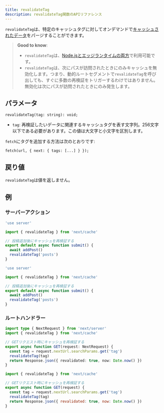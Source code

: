 ```yaml
---
title: revalidateTag
description: revalidateTag関数のAPIリファレンス
---
```


`revalidateTag`は、特定のキャッシュタグに対してオンデマンドで[キャッシュされたデータ](/docs/app/building-your-application/caching)をパージすることができます。

> **Good to know**:
>
> - `revalidateTag`は、[Node.jsとエッジランタイムの両方](/docs/app/building-your-application/rendering/edge-and-nodejs-runtimes)で利用可能です。
> - `revalidateTag`は、次にパスが訪問されたときにのみキャッシュを無効化します。つまり、動的ルートセグメントで`revalidateTag`を呼び出しても、すぐに多数の再検証をトリガーするわけではありません。無効化は次にパスが訪問されたときにのみ発生します。

## パラメータ

```tsx
revalidateTag(tag: string): void;
```

- `tag`: 再検証したいデータに関連するキャッシュタグを表す文字列。256文字以下である必要があります。この値は大文字と小文字を区別します。

`fetch`にタグを追加する方法は次のとおりです:

```tsx
fetch(url, { next: { tags: [...] } });
```

## 戻り値

`revalidateTag`は値を返しません。

## 例

### サーバーアクション

```ts filename="app/actions.ts" switcher
'use server'

import { revalidateTag } from 'next/cache'

// 投稿追加後にキャッシュを再検証する
export default async function submit() {
  await addPost()
  revalidateTag('posts')
}
```

```js filename="app/actions.js" switcher
'use server'

import { revalidateTag } from 'next/cache'

// 投稿追加後にキャッシュを再検証する
export default async function submit() {
  await addPost()
  revalidateTag('posts')
}
```

### ルートハンドラー

```ts filename="app/api/revalidate/route.ts" switcher
import type { NextRequest } from 'next/server'
import { revalidateTag } from 'next/cache'

// GETリクエスト時にキャッシュを再検証する
export async function GET(request: NextRequest) {
  const tag = request.nextUrl.searchParams.get('tag')
  revalidateTag(tag)
  return Response.json({ revalidated: true, now: Date.now() })
}
```

```js filename="app/api/revalidate/route.js" switcher
import { revalidateTag } from 'next/cache'

// GETリクエスト時にキャッシュを再検証する
export async function GET(request) {
  const tag = request.nextUrl.searchParams.get('tag')
  revalidateTag(tag)
  return Response.json({ revalidated: true, now: Date.now() })
}
```